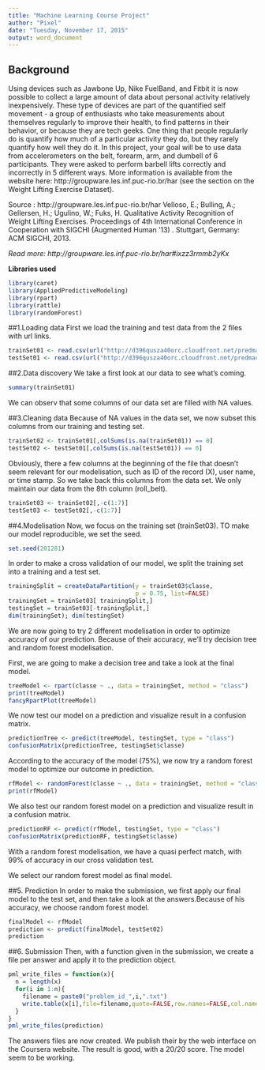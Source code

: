```yaml
---
title: "Machine Learning Course Project"
author: "Pixel"
date: "Tuesday, November 17, 2015"
output: word_document
---
```


## Background

Using devices such as Jawbone Up, Nike FuelBand, and Fitbit it is now possible to collect a large amount of data about personal activity relatively inexpensively. These type of devices are part of the quantified self movement - a group of enthusiasts who take measurements about themselves regularly to improve their health, to find patterns in their behavior, or because they are tech geeks. One thing that people regularly do is quantify how much of a particular activity they do, but they rarely quantify how well they do it. In this project, your goal will be to use data from accelerometers on the belt, forearm, arm, and dumbell of 6 participants. They were asked to perform barbell lifts correctly and incorrectly in 5 different ways. More information is available from the website here: http://groupware.les.inf.puc-rio.br/har (see the section on the Weight Lifting Exercise Dataset). 

Source : http://groupware.les.inf.puc-rio.br/har
Velloso, E.; Bulling, A.; Gellersen, H.; Ugulino, W.; Fuks, H. Qualitative Activity Recognition of Weight Lifting Exercises. Proceedings of 4th International Conference in Cooperation with SIGCHI (Augmented Human '13) . Stuttgart, Germany: ACM SIGCHI, 2013.

*Read more: http://groupware.les.inf.puc-rio.br/har#ixzz3rmmb2yKx*

**Libraries used**
```r
library(caret)
library(AppliedPredictiveModeling)
library(rpart)
library(rattle)
library(randomForest)
```

##1.Loading data
First we load the training and test data from the 2 files with url links.
```r
trainSet01 <- read.csv(url("http://d396qusza40orc.cloudfront.net/predmachlearn/pml-training.csv"), na.strings = c("NA","#DIV/0!",""))
testSet01 <- read.csv(url("http://d396qusza40orc.cloudfront.net/predmachlearn/pml-testing.csv"), na.strings = c("NA","#DIV/0!",""))
```

##2.Data discovery
We take a first look at our data to see what's coming.
```r
summary(trainSet01)
```

We can observ that some columns of our data set are filled with NA values.  

##3.Cleaning data
Because of NA values in the data set, we now subset this columns from our training and testing set.
```r
trainSet02 <- trainSet01[,colSums(is.na(trainSet01)) == 0]
testSet02 <- testSet01[,colSums(is.na(testSet01)) == 0]
```

Obviously, there a few columns at the beginning of the file that doesn't seem
relevant for our modelisation, such as ID of the record (X), user name, or 
time stamp. So we take back this columns from the data set. We only maintain our
data from the 8th column (roll_belt).
```r
trainSet03 <- trainSet02[,-c(1:7)]
testSet03 <- testSet02[,-c(1:7)]
```

##4.Modelisation
Now, we focus on the training set (trainSet03). TO make our model reproducible, we set the seed.
```r
set.seed(201281)
```

In order to make a cross validation of our model, we split the training set into a training and a test set.
```r
trainingSplit = createDataPartition(y = trainSet03$classe,
                                    p = 0.75, list=FALSE)
trainingSet = trainSet03[ trainingSplit,]
testingSet = trainSet03[-trainingSplit,]
dim(trainingSet); dim(testingSet)
```

We are now going to try 2 different modelisation in order to optimize accuracy of our prediction. Because of their accuracy, we'll try decision tree and random forest modelisation.

First, we are going to make a decision tree and take a look at the final model.
```r
treeModel <- rpart(classe ~ ., data = trainingSet, method = "class")
print(treeModel)
fancyRpartPlot(treeModel)
```

We now test our model on a prediction and visualize result in a confusion matrix.
```r
predictionTree <- predict(treeModel, testingSet, type = "class")
confusionMatrix(predictionTree, testingSet$classe)
```

According to the accuracy of the model (75%), we now try a random forest model to optimize our outcome in prediction.
```r
rfModel <- randomForest(classe ~ ., data = trainingSet, method = "class")
print(rfModel)
```

We also test our random forest model on a prediction and visualize result in a confusion matrix.
```r
predictionRF <- predict(rfModel, testingSet, type = "class")
confusionMatrix(predictionRF, testingSet$classe)
```
With a random forest modelisation, we have a quasi perfect match, with 99% of accuracy in our cross validation test.

We select our random forest model as final model.  

##5. Prediction
In order to make the submission, we first apply our final model to the test set,
and then take a look at the answers.Because of his accuracy, we choose random forest model.
```r
finalModel <- rfModel
prediction <- predict(finalModel, testSet02)
prediction
```

##6. Submission
Then, with a function given in the submission, we create a file per answer and apply it to the prediction object.
```r
pml_write_files = function(x){
  n = length(x)
  for(i in 1:n){
    filename = paste0("problem_id_",i,".txt")
    write.table(x[i],file=filename,quote=FALSE,row.names=FALSE,col.names=FALSE)
  }
}
pml_write_files(prediction)
```
The answers files are now created. We publish their by the web interface on the 
Coursera website. The result is good, with a 20/20 score. The model seem to be working.